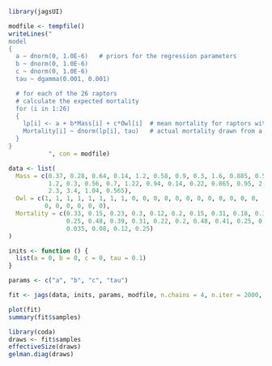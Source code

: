 ```r
library(jagsUI)
```

```r
modfile <- tempfile()
writeLines("
model
{
  a ~ dnorm(0, 1.0E-6)   # priors for the regression parameters
  b ~ dnorm(0, 1.0E-6)
  c ~ dnorm(0, 1.0E-6)
  tau ~ dgamma(0.001, 0.001)

  # for each of the 26 raptors
  # calculate the expected mortality
  for (i in 1:26)
  {
    lp[i] <- a + b*Mass[i] + c*Owl[i]  # mean mortality for raptors with that weight and type
    Mortality[i] ~ dnorm(lp[i], tau)   # actual mortality drawn from a normal distribution
  }
}
           ", con = modfile)
```

```r
data <- list(
  Mass = c(0.37, 0.28, 0.64, 0.14, 1.2, 0.58, 0.9, 0.3, 1.6, 0.885, 0.53, 
           1.2, 0.3, 0.56, 0.7, 1.22, 0.94, 0.14, 0.22, 0.865, 0.95, 2.5, 
           2.3, 3.4, 1.04, 0.565),
  Owl = c(1, 1, 1, 1, 1, 1, 1, 1, 0, 0, 0, 0, 0, 0, 0, 0, 0, 0, 0, 0, 
          0, 0, 0, 0, 0, 0),
  Mortality = c(0.33, 0.15, 0.23, 0.3, 0.12, 0.2, 0.15, 0.31, 0.18, 0.3, 0.3, 
                0.25, 0.48, 0.39, 0.31, 0.22, 0.2, 0.48, 0.41, 0.25, 0.26, 0.04, 
                0.035, 0.08, 0.12, 0.25)
)
```

```r
inits <- function () {
  list(a = 0, b = 0, c = 0, tau = 0.1)
}
```

```r
params <- c("a", "b", "c", "tau")
```

```r
fit <- jags(data, inits, params, modfile, n.chains = 4, n.iter = 2000, n.burnin = 0, n.adapt = 0)
```

```r
plot(fit)
summary(fit$samples)
```

```r
library(coda)
draws <- fit$samples
effectiveSize(draws)
gelman.diag(draws)
```
